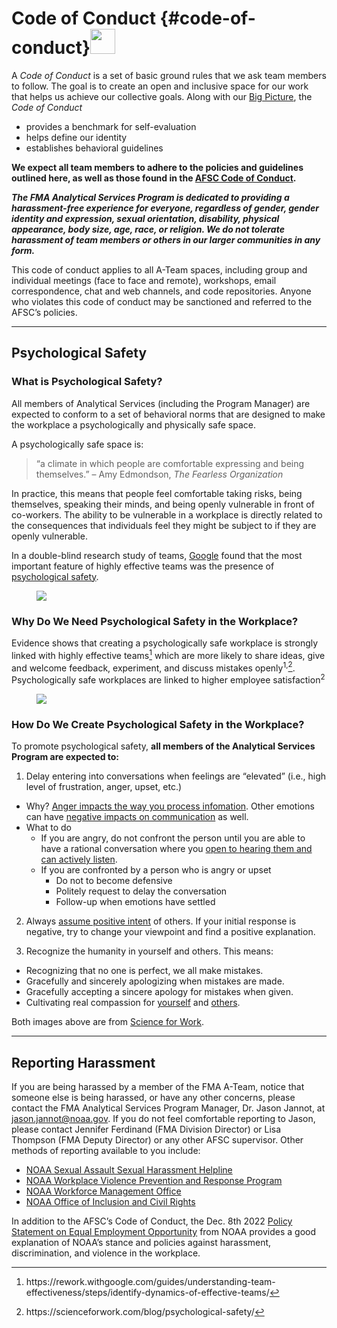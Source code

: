 
# Code of Conduct \hspace{1cm} {#code-of-conduct}![](_img/Code_Conduct_icon.png){height=40px}

A _Code of Conduct_ is a set of basic ground rules that we ask team members to follow. The goal is to create an open and inclusive space for our work that helps us achieve our collective goals. Along with our  [Big Picture](02-the-big-picture.qmd#sec-big_picture), the _Code of Conduct_    

  * provides a benchmark for self-evaluation    
  * helps define our identity    
  * establishes behavioral guidelines

__We expect all team members to adhere to the policies and guidelines outlined here, as well as those found in the [AFSC Code of Conduct](https://drive.google.com/file/d/1wV0g2Tea0jdPjsTeNNST7I871j70qLAw/view).__  

__*The FMA Analytical Services Program is dedicated to providing a harassment-free experience for everyone, regardless of gender, gender identity and expression, sexual orientation, disability, physical appearance, body size, age, race, or religion. We do not tolerate harassment of team members or others in our larger communities in any form.*__

This code of conduct applies to all A-Team spaces, including group and individual meetings (face to face and remote), workshops, email correspondence, chat and web channels, and code repositories. Anyone who violates this code of conduct may be sanctioned and referred to the AFSC's policies.

----

## Psychological Safety

### What is Psychological Safety?

All members of Analytical Services (including the Program Manager) are expected to conform to a set of behavioral norms that are designed to make the workplace a psychologically and physically safe space.

A psychologically safe space is:

> “a climate in which people are comfortable expressing and being themselves.” -- Amy Edmondson, *The Fearless Organization*

In practice, this means that people feel comfortable taking risks, being themselves, speaking their minds, and being openly vulnerable in front of co-workers.  The ability to be vulnerable in a workplace is directly related to the consequences that individuals feel they might be subject to if they are openly vulnerable.

In a double-blind research study of teams, [Google](https://rework.withgoogle.com/guides/understanding-team-effectiveness/steps/introduction/) found that the most important feature of highly effective teams was the presence of [psychological safety](https://rework.withgoogle.com/guides/understanding-team-effectiveness/steps/identify-dynamics-of-effective-teams/).

![](_img/Trust_PsychSafety_Science4Work_icon.png){style="float:center; padding-left:40px"}

### Why Do We Need Psychological Safety in the Workplace?

Evidence shows that creating a psychologically safe workplace is strongly linked with highly effective teams[^1] which are more likely to share ideas, give and welcome feedback, experiment, and discuss mistakes openly^1,^[^2]. Psychologically safe workplaces are linked to higher employee satisfaction^2^ 

[^1]:https://rework.withgoogle.com/guides/understanding-team-effectiveness/steps/identify-dynamics-of-effective-teams/ 
[^2]:https://scienceforwork.com/blog/psychological-safety/

![](_img/ANTECEDENTSOUTCOMES_PsychSafety_Science4Work_icon.png){style="float:center; padding-left:40px"}

### How Do We Create Psychological Safety in the Workplace?

To promote psychological safety, **all members of the Analytical Services Program are expected to:**

1. Delay entering into conversations when feelings are "elevated" (i.e., high level of frustration, anger, upset, etc.)    

  * Why? [Anger impacts the way you process infomation](https://www.youtube.com/watch?v=d_5DU5opOFk).  Other emotions can have [negative impacts on communication](https://nulab.com/learn/collaboration/overcoming-emotional-barriers-to-communication/) as well.    
  * What to do    
    * If you are angry, do not confront the person until you are able to have a rational conversation where you [open to hearing them and can actively listen](https://welldoing.org/article/how-communicate-when-youre-angry).    
    * If you are confronted by a person who is angry or upset    
      * Do not to become defensive    
      * Politely request to delay the conversation    
      * Follow-up when emotions have settled
      
2. Always [assume positive intent](https://www.axios.com/2022/06/03/simple-workplace-principle-assume-positive-intent) of others. If your initial response is negative, try to change your viewpoint and find a positive explanation.    

3. Recognize the humanity in yourself and others. This means:    

  * Recognizing that no one is perfect, we all make mistakes.    
  * Gracefully and sincerely apologizing when mistakes are made.    
  * Gracefully accepting a sincere apology for mistakes when given.    
  * Cultivating real compassion for [yourself](https://youtu.be/-kfUE41-JFw) and [others](https://www.youtube.com/watch?v=46bRW1pYgoY).



Both images above are from [Science for Work](https://scienceforwork.com/blog/psychological-safety/).

----

## Reporting Harassment

If you are being harassed by a member of the FMA A-Team, notice that someone else is being harassed, or have any other concerns, please contact the FMA Analytical Services Program Manager, Dr. Jason Jannot, at [jason.jannot@noaa.gov](mailto:jason.jannot@noaa.gov). If you do not feel comfortable reporting to Jason, please contact Jennifer Ferdinand (FMA Division Director) or Lisa Thompson (FMA Deputy Director) or any other AFSC supervisor.  Other methods of reporting available to you include:    

  * [NOAA Sexual Assault Sexual Harassment Helpline](https://noaasashhelpline.org/)
  * [NOAA Workplace Violence Prevention and Response Program](https://www.noaa.gov/workplace-violence-prevention-response-program)
  * [NOAA Workforce Management Office](mailto:DAO-955.OHCS@noaa.gov)
  * [NOAA Office of Inclusion and Civil Rights](mailto:noaa.oicr@noaa.gov)
 
  In addition to the AFSC's Code of Conduct, the Dec. 8th 2022 [Policy Statement on Equal Employment Opportunity](https://www.noaa.gov/organization/inclusion-and-civil-rights/policy-statement-on-equal-employment-opportunity) from NOAA provides a good explanation of NOAA's stance and policies against harassment, discrimination, and violence in the workplace.
